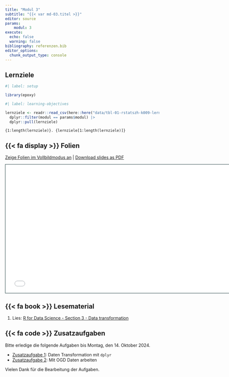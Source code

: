 ```yaml
---
title: "Modul 3"
subtitle: "{{< var md-03.titel >}}"
editor: source
params:
    modul: 3
execute: 
  echo: false
  warning: false
bibliography: referenzen.bib
editor_options: 
  chunk_output_type: console
---
```


## Lernziele

```r
#| label: setup

library(epoxy)
```

```r
#| label: learning-objectives

lernziele <- readr::read_csv(here::here("data/tbl-01-rstatszh-k009-lernziele.csv")) |> 
  dplyr::filter(modul == params$modul) |>
  dplyr::pull(lernziele)

```

```epoxy
{1:length(lernziele)}. {lernziele[1:length(lernziele)]}
```

## {{< fa display >}} Folien

[Zeige Folien im Vollbildmodus an](../folien/md-03-datentransformation.html) | [Download slides as PDF](https://github.com/rstatszh-k009/website/raw/main/folien/md-03-datentransformation.pdf)

```{=html}
<iframe class="slide-deck" src="../folien/md-03-datentransformation.html" height="420" width="747" style="border: 1px solid #123233;"></iframe>
```

## {{< fa book >}} Lesematerial

1. Lies: [R for Data Science - Section 3 - Data transformation](https://r4ds.hadley.nz/data-transform)

## {{< fa code >}} Zusatzaufgaben

Bitte erledige die folgende Aufgaben bis Montag, den 14. Oktober 2024. 

-   [Zusatzaufgabe 1](../zusatzaufgaben/md-03/za-03-01-daten-transformation.qmd): Daten Transformation mit `dplyr`
-   [Zusatzaufgabe 2](../zusatzaufgaben/md-03/za-03-02-github-repo-erstellen.qmd): Mit OGD Daten arbeiten

Vielen Dank für die Bearbeitung der Aufgaben.
